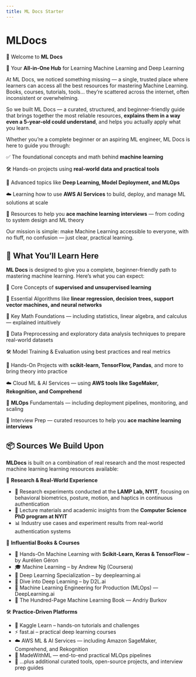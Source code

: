 ```yaml
---
title: ML Docs Starter
---
```



# MLDocs

👋 Welcome to **ML Docs**

🧠 Your **All-in-One Hub** for Learning Machine Learning and Deep Learning

At ML Docs, we noticed something missing — a single, trusted place where learners can access all the best resources for mastering Machine Learning. Books, courses, tutorials, tools… they’re scattered across the internet, often inconsistent or overwhelming.

So we built ML Docs — a curated, structured, and beginner-friendly guide that brings together the most reliable resources, **explains them in a way even a 5-year-old could understand**, and helps you actually apply what you learn.

Whether you’re a complete beginner or an aspiring ML engineer, ML Docs is here to guide you through:

✅ The foundational concepts and math behind **machine learning**

🛠️ Hands-on projects using **real-world data and practical tools**

🚀 Advanced topics like **Deep Learning, Model Deployment, and MLOps**

☁️ Learning how to use **AWS AI Services** to build, deploy, and manage ML solutions at scale

🎯 Resources to help you **ace machine learning interviews** — from coding to system design and ML theory

<Callout emoji="⭐">
  Our mission is simple: make Machine Learning accessible to everyone, with no
  fluff, no confusion — just clear, practical learning.
</Callout>

## 🚀 What You’ll Learn Here

**ML Docs** is designed to give you a complete, beginner-friendly path to mastering machine learning. Here’s what you can expect:

🤖 Core Concepts of **supervised and unsupervised learning**

🧠 Essential Algorithms like **linear regression, decision trees, support vector machines, and neural networks**

🧮 Key Math Foundations — including statistics, linear algebra, and calculus — explained intuitively

🧹 Data Preprocessing and exploratory data analysis techniques to prepare real-world datasets

🛠️ Model Training & Evaluation using best practices and real metrics

🧪 Hands-On Projects with **scikit-learn, TensorFlow, Pandas**, and more to bring theory into practice

☁️ Cloud ML & AI Services — using **AWS tools like SageMaker, Rekognition, and Comprehend**

🧰 **MLOps** Fundamentals — including deployment pipelines, monitoring, and scaling

🎯 Interview Prep — curated resources to help you **ace machine learning interviews**

## 📦 Sources We Build Upon

**MLDocs** is built on a combination of real research and the most respected machine learning learning resources available:

🧪 **Research & Real-World Experience**

- 🔬 Research experiments conducted at the **LAMP Lab, NYIT**, focusing on behavioral biometrics, posture, motion, and haptics in continuous authentication
- 🧾 Lecture materials and academic insights from the **Computer Science PhD program at NYIT**
- 📊 Industry use cases and experiment results from real-world authentication systems

📘 **Influential Books & Courses**

- 📗 Hands-On Machine Learning with **Scikit-Learn, Keras & TensorFlow** – by Aurélien Géron
- 🎓 Machine Learning – by Andrew Ng (Coursera)
- 🧠 Deep Learning Specialization – by deeplearning.ai
- 📙 Dive into Deep Learning – by D2L.ai
- 📘 Machine Learning Engineering for Production (MLOps) — DeepLearning.ai
- 📖 The Hundred-Page Machine Learning Book — Andriy Burkov

🛠️ **Practice-Driven Platforms**

- 🏅 Kaggle Learn – hands-on tutorials and challenges
- ⚡ fast.ai – practical deep learning courses
- ☁️ AWS ML & AI Services — including Amazon SageMaker, Comprehend, and Rekognition
- 🧠 MadeWithML — end-to-end practical MLOps pipelines
- 📂 …plus additional curated tools, open-source projects, and interview prep guides
